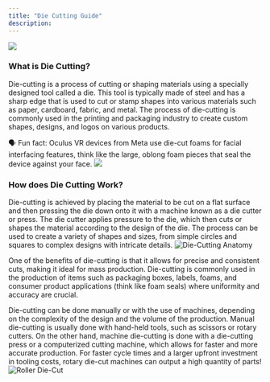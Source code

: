 ```yaml
---
title: "Die Cutting Guide"
description:
---
```

<Frame caption="Die Cutting Process">
    <img src="/images/die_cutting/animated_die_cut.gif" />
</Frame>

### What is Die Cutting?

Die-cutting is a process of cutting or shaping materials using a specially designed tool called a die. This tool is typically made of steel and has a sharp edge that is used to cut or stamp shapes into various materials such as paper, cardboard, fabric, and metal. The process of die-cutting is commonly used in the printing and packaging industry to create custom shapes, designs, and logos on various products.

<Note>
🗣️ Fun fact: Oculus VR devices from Meta use die-cut foams for facial interfacing features, think like the large, oblong foam pieces that seal the device against your face.
</Note>

<Frame caption="Sample Oculus Die-Cut Parts">
    <img src="/images/die_cutting/oculus_diecut_pieces.png" />
</Frame>

### How does Die Cutting Work?

Die-cutting is achieved by placing the material to be cut on a flat surface and then pressing the die down onto it with a machine known as a die cutter or press. The die cutter applies pressure to the die, which then cuts or shapes the material according to the design of the die. The process can be used to create a variety of shapes and sizes, from simple circles and squares to complex designs with intricate details.
![Die-Cutting Anatomy](/images/die_cutting/anatomy.gif)

One of the benefits of die-cutting is that it allows for precise and consistent cuts, making it ideal for mass production. Die-cutting is commonly used in the production of items such as packaging boxes, labels, foams, and consumer product applications (think like foam seals) where uniformity and accuracy are crucial.

Die-cutting can be done manually or with the use of machines, depending on the complexity of the design and the volume of the production. Manual die-cutting is usually done with hand-held tools, such as scissors or rotary cutters. On the other hand, machine die-cutting is done with a die-cutting press or a computerized cutting machine, which allows for faster and more accurate production. For faster cycle times and a larger upfront investment in tooling costs, rotary die-cut machines can output a high quantity of parts!
![Roller Die-Cut](/images/die_cutting/roller.gif)